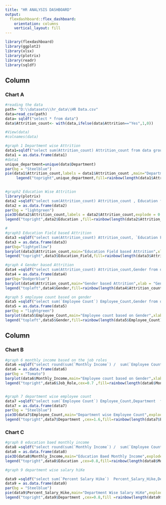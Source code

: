 ```yaml
---
title: "HR ANALYSIS DASHBOARD"
output: 
  flexdashboard::flex_dashboard:
    orientation: columns
    vertical_layout: fill
---
```


```r
library(flexdashboard)
library(ggplot2)
library(xlsx)
library(plotrix)
library(readr)
library(sqldf)

```

Column {data-width=650}
-----------------------------------------------------------------------

### Chart A

```r
#reading the data
path= "D:\\datasets\\hr_data\\HR Data.csv"
data=read_csv(path)
data= sqldf("select * from data")
data$Attrition_count<- with(data,ifelse(data$Attrition=="Yes",1,0))

#View(data)
#colnames(data)

#graph 1 Department wise Attrition 
data1=sqldf("select sum(Attrition_count) Attrition_count from data group by Department ")
data1 = as.data.frame(data1)
#data1
unique_department=unique(data$Department)
par(bg = "Steelblue")
pie(data1$Attrition_count,labels = data1$Attrition_count ,main="Department wise Attrition",col=rainbow(length(data1$Attrition_count)))
     legend("topright",unique_department,fill=rainbow(length(data1$Attrition_count)))

     
#graph2 Education Wise Attrition
library(plotrix)
data2 =sqldf("select sum(Attrition_count) Attrition_count , Education from data group by Education order by Education")
data2 = as.data.frame(data2)
par(bg = "lightgreen")
pie3D(data2$Attrition_count,labels = data2$Attrition_count,explode = 0.07,main="Education Wise Attrition")
legend("topright",data2$Education ,fill=rainbow(length(data2$Attrition_count)))

#
#graph3 Education Field based Attrition
data3 =sqldf("select sum(Attrition_count) Attrition_count, `Education Field` Education_Field from data group by `Education Field` order by `Education Field` ")
data3 = as.data.frame(data3)
par(bg="lightyellow")
barplot(data3$Attrition_count,main="Education Field based Attrition",xlab = "Education Field",ylab="Attrition",col=rainbow(length(data3$Attrition_count)))
legend("topright",data3$Education_Field,fill=rainbow(length(data3$Attrition_count)))

#graph 4 Gender based Attrition
data4 =sqldf("select sum(Attrition_count) Attrition_count,Gender from data group by Gender order by Gender ")
data4 = as.data.frame(data4)
par(bg="Dodgerblue")
barplot(data4$Attrition_count,main="Gender based Attrition",xlab = "Gender",ylab="Attrition",names.arg = c("Female","Male"),col=rainbow(length(data4$Attrition_count)))
legend("topleft",data4$Gender,fill=rainbow(length(data4$Attrition_count)))

#graph 5 employee count based on gender 
data5 =sqldf("select sum(`Employee Count`) Employee_Count,Gender from data group by Gender order by Gender ")
data5 = as.data.frame(data5)
par(bg = "lightgreen")
barplot(data5$Employee_Count,main="Employee count based on Gender",xlab = "Gender",ylab="Total Employes",names.arg = c("Female","Male"),col=rainbow(length(data5$Employee_Count)))
legend("topleft",data5$Gender,fill=rainbow(length(data5$Employee_Count)))


```

Column {data-width=350}
-----------------------------------------------------------------------

### Chart B

```r


#graph 6 monthly income based on the job roles 
data6 =sqldf("select round(sum(`Monthly Income`) /  sum(`Employee Count`),0) Monthly_Income,`Job Role`  Job_Role  from data group by `Job Role` order by `Job Role` ")
data6 = as.data.frame(data6)
par(bg = "Tomato")
barplot(data6$Monthly_Income,main="Employee count based on Gender",xlab = "Gender",ylab="Total Employes", names.arg = data6$Job_Role,col=rainbow(length(data6$Monthly_Income)))
legend("topright",data6$Job_Role,cex=0.7 ,fill=rainbow(length(data6$Monthly_Income)))


#graph 7 department wise employee count 
data7 =sqldf("select sum(`Employee Count`) Employee_Count,Department  from data group by Department  order by Department ")
data7 = as.data.frame(data7)
par(bg = "Steelblue")
pie3D(data7$Employee_Count,main="Department wise Employee Count",explode=0.07,labels =data7$Employee_Count ,col=rainbow(length(data7$Employee_Count)))
legend("topright",data7$Department ,cex=1.6,fill=rainbow(length(data7$Employee_Count)))


```

### Chart C

```r

#graph 8 education baed monthly income 
data8 =sqldf("select round(sum(`Monthly Income`) /  sum(`Employee Count`),0) Monthly_Income,Education  from data group by Education  order by Education ")
data8 = as.data.frame(data8)
pie3D(data8$Monthly_Income,main="Education Baed Monthly Income",explode=0.07,labels =data8$Monthly_Income ,col=rainbow(length(data8$Monthly_Income)))
legend("topright",data8$Education ,cex=0.8,fill=rainbow(length(data8$Monthly_Income)))

#graph 9 department wise salary hiKe

data9 =sqldf("select sum(`Percent Salary Hike`)  Percent_Salary_Hike,Department  from data group by Department  order by Department ")
data9 = as.data.frame(data9)
par(bg = "Steelblue")
pie(data9$Percent_Salary_Hike,main="Department Wise Salary HiKe",explode=0.07,labels =data9$Percent_Salary_Hike ,col=rainbow(length(data9$Percent_Salary_Hike)))
legend("topright",data9$Department ,cex=0.8,fill =rainbow(length(data9$Percent_Salary_Hike)))

```

